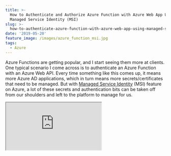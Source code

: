 ```yaml
---
title: >-
  How to Authenticate and Authorize Azure Function with Azure Web App Using
  Managed Service Identity (MSI)
slug: >-
  how-to-authenticate-azure-function-with-azure-web-app-using-managed-service-identity
date: '2019-05-20'
feature_image: /images/azure_function_msi.jpg
tags:
  - Azure
---
```

Azure Functions are getting popular, and I start seeing them more at clients. One typical scenario I come across is to authenticate an Azure Function with an Azure Web API. Every time something like this comes up, it means more Azure AD applications, which in turn means more secrets/certificates that need to be managed. But with [Managed Service Identity](https://docs.microsoft.com/en-us/azure/active-directory/managed-identities-azure-resources/overview) (MSI) feature on Azure, a lot of these secrets and authentication bits can be taken off from our shoulders and left to the platform to manage for us.

<iframe src="https://www.youtube.com/embed/r4QFBsT2YE8" />

  

In this post let us explore how we can successfully authenticate/authorize an Azure Function with a Web API using AD application and Managed Service Identity and still not have any Secrets/certificates involved in the whole process.

## Setting Up the Web API

The Azure hosted Web API is set to use [Azure AD authentication based on JWT token](https://docs.microsoft.com/en-us/aspnet/core/security/authorization/limitingidentitybyscheme?view=aspnetcore-2.2&tabs=aspnetcore2x). To enable this, I have the below code in the Startup class. I created an AD application and ClientId set up as shown below. Any request to the Web API needs a valid token from the Azure AD application in the request header.

```csharp
public void ConfigureServices(IServiceCollection services)
{
    services.AddMvc(options =>
    {
        var policy = new AuthorizationPolicyBuilder()
            .RequireAuthenticatedUser()
            .Build();
        options.Filters.Add(new AuthorizeFilter(policy));
    }).SetCompatibilityVersion(CompatibilityVersion.Version_2_2);

    services
        .AddAuthentication(JwtBearerDefaults.AuthenticationScheme)
        .AddJwtBearer(options =>
        {
            options.Audience = Configuration["AzureAd:ClientId"];
            options.Authority =
                $"{Configuration["AzureAd:Instance"]}{Configuration["AzureAd:TenantId"]}";
        });
}

public void Configure(IApplicationBuilder app, IHostingEnvironment env)
{
    ...
    app.UseAuthentication();
    app.UseMvc();
}

```

### Enabling MSI on Azure Function

Managed Serviced Identity (MSI) can be turned on through the Azure Portal. Under 'Platform features' for an Azure Function select '_Identity_' as shown below and turn it on for _System Assigned_.

> **[A system-assigned managed identity](https://docs.microsoft.com/en-us/azure/active-directory/managed-identities-azure-resources/overview#how-does-the-managed-identities-for-azure-resources-work)** is enabled directly on an Azure service instance. When the identity is enabled, Azure creates an identity for the instance in the Azure AD tenant that's trusted by the subscription of the instance. After the identity is created, the credentials are provisioned onto the instance. The lifecycle of a system-assigned identity is directly tied to the Azure service instance that it's enabled on. If the instance is deleted, Azure automatically cleans up the credentials and the identity in Azure AD.

![](/images/azure_function_msi.jpg)![](/images/azure_function_msi_on.jpg)

Once enabled, you can find the added identity for the Azure function under _Enterprise Applications_ list in the AD directory. Azure internally manages this identity.

### Authenticating Function with API

To authenticate with the Web API, we need to present a token from the AD application. Any service principal on the AD can authenticate and retrieve token this and so can out Azure Function with the Identity turned on. Usually authenticating with the Azure AD requires a [Authenticating a Client Application with Azure Key Vault](/blog/authenticating-a-client-application-with-azure-key-vault/). However, with MSI turned on, Azure manages these credentials for us in the background, and we don't have to manage it ourselves. By using the [AzureServiceTokenProvider](https://docs.microsoft.com/en-us/azure/key-vault/service-to-service-authentication) class from the [Microsoft.Azure.Services.AppAuthentication,](https://www.nuget.org/packages/Microsoft.Azure.Services.AppAuthentication) NuGet package helps authenticate an MSI enabled resource with the AD.

> With [AzureServiceTokenProvider](https://github.com/Azure/azure-sdk-for-net/blob/ddda7cb74b979f03bb03e240c06c924914ee8bdd/src/SdkCommon/AppAuthentication/Azure.Services.AppAuthentication/AzureServiceTokenProvider.cs) class, If no connection string is specified, Managed Service Identity, Visual Studio, Azure CLI, and Integrated Windows Authentication are tried to get a token. Even if no connection string is specified in code, one can be specified in the AzureServicesAuthConnectionString environment variable.

<BlogLink
  href="/blog/defaultazurecredential-from-azure-sdk/"
  title="DefaultAzureCredential: Unifying How We Get Azure AD Token"
  description="Azure Identity library provides Azure Active Directory token authentication support across the Azure SDK"
  authorImage="/images/logo-512x512-24.png"
  authorName="Rahul Nath"
  authorTitle="Rahul Pulikkot Nath"
  featureImage="/images/pfx_security.jpg"
/>

To access the API, we need to pass the token from AD application as a Bearer token, as shown below.

```csharp
var target = "<AD App Id of Web API>";
var azureServiceTokenProvider = new AzureServiceTokenProvider();
string accessToken = await azureServiceTokenProvider.GetAccessTokenAsync(target);

var wc = new System.Net.Http.HttpClient();
wc.DefaultRequestHeaders.Authorization = new AuthenticationHeaderValue("Bearer", accessToken);
var result = await wc.GetAsync("<Secured API URL>");

```

## Role-Based Authorization For Azure Function MSI

Now that we have the authentication set up between the Azure Function and Web API, we might want to restrict the endpoints on the API the function can call. It is the typical User Authorization scenario, and we can use similar approaches that apply.

### Using AD Role

<iframe src="https://www.youtube.com/embed/HVruBWuKnYw" />

  

To add an App Role for the MSI function, we first need to add an 'Application' role to the AD Application (one that Web API uses to authenticate against). The [allowedMemberTypes](https://docs.microsoft.com/en-us/azure/active-directory/develop/reference-app-manifest) does allow comma separated values if you are looking to add the same role for User and Application.

```json
"appRoles": [
        {
            "allowedMemberTypes": [
                "Application"
            ],
            "description": "All",
            "displayName": "All",
            "id": "d1c2ade8-98f8-45fd-aa4a-6d06b947c66f",
            "isEnabled": true,
            "lang": null,
            "origin": "Application",
            "value": "All"
        }
    ]

```

With the role defined, we can add the MSI Service Principal to the application role using [New-AzureADServiceAppRoleAssignment](https://docs.microsoft.com/en-us/powershell/module/azuread/new-azureadserviceapproleassignment?view=azureadps-2.0) cmdlet.

```powershell
# TenantId required only if multiple tenant exists for login
Connect-AzureAd -TenantId 'TENANT ID'
# Azure Function Name (Service Principal created will have same name)
# Check under Enterprise Applications
$msiServicePrincipal = Get-AzureADServicePrincipal -SearchString "<Azure Function Name>"
# AD App Name
$adApp = Get-AzureADServicePrincipal -SearchString "<AD App Web API>"

New-AzureADServiceAppRoleAssignment -Id $adApp.AppRoles[0].Id `
     -PrincipalId $msiServicePrincipal.ObjectId `
     -ObjectId $msiServicePrincipal.ObjectId `
     -ResourceId $adApp.ObjectId

```

### Using AD Group

<iframe src="https://www.youtube.com/embed/FTpAgSHfu8o" />

  

In a <BlogLink
  href="/blog/custom-authorization-policy-providers"
  title="Custom Authorization Policy Providers in .Net Core For Checking Multiple Azure AD Security Groups"
  description="Extending Azure AD Groups Role based access to support combinations of multiple groups to grant access."
  authorImage="/images/logo-512x512-24.png"
  authorName="Rahul Nath"
  authorTitle="Rahul Pulikkot Nath"
  featureImage="/images/azure_ad_Groups.png"
/>, we saw how to use Azure AD Groups to provide role-based access. You can add a Service Principal to the AD group either through the portal or code.

![](/images/azure_function_msi_add_to_ad_group.jpg)
```bash
az ad group member add
    --subscription b3c70d42-a0b9-4730-84a4-b0004a31f7b4
    -g aa762499-6287-4e28-8753-27e90cfd2738 / ADGroup Id
    --member-id bb8920f3-7a76-4d92-9fff-fc10afa7887a / Service Principal Object Id

```

To verify that the token retrieved using the AzureServiceTokenProvider has the associated claims, decode the token using [jwt.io](https://jwt.io/). In this case, I have added both roles and groups for the MSI service principal, and you can see that below (highlighted).

![](/images/azure_function_role_based_access.jpg)

The Web API can now use these claims from the token to determine what functionality needs to be available for the associated roles. Here is a [.Net Core Web App and Azure AD Security Groups Role Based Access](/blog/dot-net-core-api-and-azure-ad-groups-based-access/).

We need one less set of authentication keys shipped as part of our application by enabling MSI. The infrastructure layer, Azure, handles this for us, which makes building applications a lot easier. [Azure supports MSI](https://docs.microsoft.com/en-us/azure/active-directory/managed-identities-azure-resources/services-support-managed-identities) for a lot more resources where similar techniques can be applied. Hope this helps to authenticate and authorize the Azure Functions accessing your Web API and also help you in discovering more use cases for using Managed Services Identity (MSI).

**References:**

[Using Azure Managed Service Identities with your apps](https://jpd.ms/using-azure-managed-service-identities-with-your-apps-b979564ddf4)
